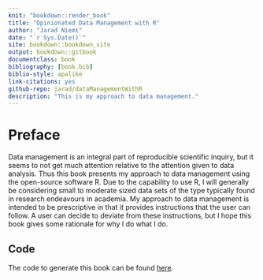 ```yaml
--- 
knit: "bookdown::render_book"
title: "Opinionated Data Management with R"
author: "Jarad Niemi"
date: "`r Sys.Date()`"
site: bookdown::bookdown_site
output: bookdown::gitbook
documentclass: book
bibliography: [book.bib]
biblio-style: apalike
link-citations: yes
github-repo: jarad/dataManagementWithR
description: "This is my approach to data management."
---
```


# Preface

Data management is an integral part of reproducible scientific inquiry, 
but it seems to not get much attention relative to the attention given to data
analysis. 
Thus this book presents my approach to data management using the open-source
software R. 
Due to the capability to use R, 
I will generally be considering small to moderate sized data sets of the type
typically found in research endeavours in academia. 
My approach to data management is intended to be prescriptive in that it 
provides instructions that the user can follow. 
A user can decide to deviate from these instructions,
but I hope this book gives some rationale for why I do what I do.

## Code

The code to generate this book can be found [here](https://github.com/jarad/dataManagementWithR).